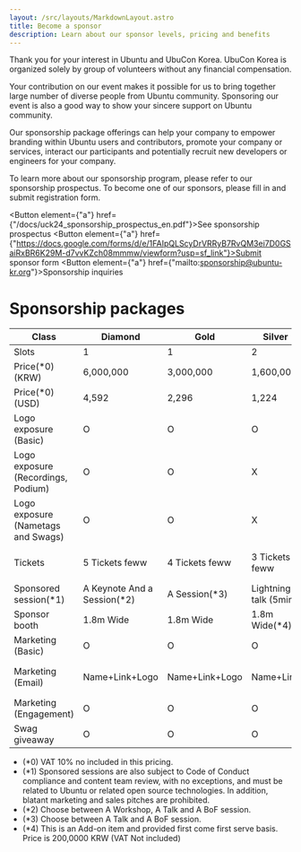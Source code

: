 ```yaml
---
layout: /src/layouts/MarkdownLayout.astro
title: Become a sponsor
description: Learn about our sponsor levels, pricing and benefits
---
```



Thank you for your interest in Ubuntu and UbuCon Korea. UbuCon Korea is organized solely by group of volunteers without any financial compensation.

Your contribution on our event makes it possible for us to bring together large number of diverse people from Ubuntu community. Sponsoring our event is also a good way to show your sincere support on Ubuntu community.

Our sponsorship package offerings can help your company to empower branding within Ubuntu users and contributors, promote your company or services, interact our participants and potentially recruit new developers or engineers for your company.

To learn more about our sponsorship program, please refer to our sponsorship prospectus. To become one of our sponsors, please fill in and submit registration form.

<Button element={"a"} href={"/docs/uck24_sponsorship_prospectus_en.pdf"}>See sponsorship prospectus</Button>
<Button element={"a"} href={"https://docs.google.com/forms/d/e/1FAIpQLScyDrVRRyB7RvQM3ei7D0GSaiRxBR6K29M-d7vvKZch08mmmw/viewform?usp=sf_link"}>Submit sponsor form</Button>
<Button element={"a"} href={"mailto:sponsorship@ubuntu-kr.org"}>Sponsorship inquiries</Button>
# Sponsorship packages

| Class | Diamond | Gold | Silver | Bronze | Supporter |
| --- | --- | --- | --- | --- | --- |
| Slots | 1 | 1 | 2 | 4 | ∞ |
| Price(*0) (KRW) | 6,000,000 | 3,000,000 | 1,600,000 | 800,000 | 500,000 |
| Price(*0) (USD) | 4,592 | 2,296 | 1,224 | 612 | 382 |
| Logo exposure (Basic) | O | O | O | O | O |
| Logo exposure (Recordings, Podium) | O | O | X | X | X |
| Logo exposure (Nametags and Swags) | O | O | X | X | X |
| Tickets | 5 Tickets feww | 4 Tickets feww | 3 Tickets feww | 2 Tickets feww | 5 Tickets 10% Discount |
| Sponsored session(*1) | A Keynote And a Session(*2) | A Session(*3) | Lightning talk (5min) | X | X |
| Sponsor booth | 1.8m Wide | 1.8m Wide | 1.8m Wide(*4) | X | X |
| Marketing (Basic) | O | O | O | O | O |
| Marketing (Email) | Name+Link+Logo | Name+Link+Logo | Name+Link | Name+Link | Mention Name only |
| Marketing (Engagement) | O | O | O | O | X |
| Swag giveaway | O | O | O | O | O |

- (*0) VAT 10% no included in this pricing.
- (*1) Sponsored sessions are also subject to Code of Conduct compliance and content team review, with no exceptions, and must be related to Ubuntu or related open source technologies. In addition, blatant marketing and sales pitches are prohibited.    
- (*2) Choose between A Workshop, A Talk and A BoF session.
- (*3) Choose between A Talk and A BoF session.
- (*4) This is an Add-on item and provided first come first serve basis. Price is 200,0000 KRW (VAT Not included)